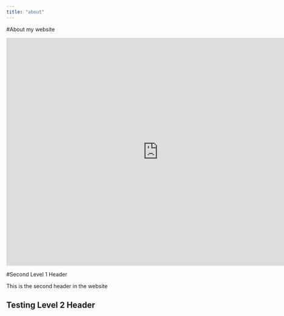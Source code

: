 ```yaml
---
title: "about"
---
```


#About my website

<iframe src="https://calendar.google.com/calendar/embed?src=ekqk1nbdusr1baon1ic42oeeik%40group.calendar.google.com&ctz=America%2FToronto" style="border: 0" width="800" height="600" frameborder="0" scrolling="no"></iframe>

#Second Level 1 Header

This is the second header in the website

## Testing Level 2 Header